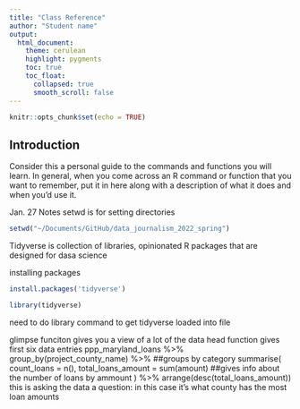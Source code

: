 ```yaml
---
title: "Class Reference"
author: "Student name"
output:
  html_document:
    theme: cerulean
    highlight: pygments
    toc: true
    toc_float:
      collapsed: true
      smooth_scroll: false
---
```


```r
knitr::opts_chunk$set(echo = TRUE)
```

## Introduction

Consider this a personal guide to the commands and functions you will learn. In general, when you come across an R command or function that you want to remember, put it in here along with a description of what it does and when you'd use it.

Jan. 27 Notes
setwd is for setting directories
```r
setwd("~/Documents/GitHub/data_journalism_2022_spring")
```

Tidyverse is collection of libraries, opinionated R packages that are designed for dasa science

installing packages 

```r
install.packages('tidyverse')
```
```r
library(tidyverse)
```
need to do library command to get tidyverse loaded into file

glimpse funciton gives you a view of a lot of the data
head function gives first six data entries
ppp_maryland_loans %>%
  group_by(project_county_name) %>% ##groups by category
  summarise(
    count_loans = n(),
    total_loans_amount = sum(amount) ##gives info about the number of loans by ammount
  ) %>%
  arrange(desc(total_loans_amount))
this is asking the data a question: in this case it's what county has the most loan amounts
  